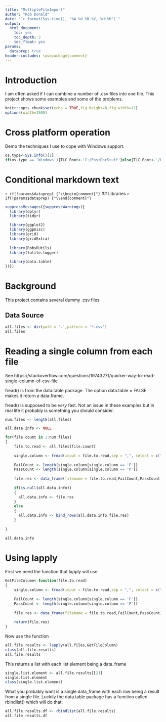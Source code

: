 ```yaml
---
title: "MultipleFileImport"
author: "Rob Donald"
date: "`r format(Sys.time(), '%A %d %B %Y, %H:%M')`"
output:
  html_document:
    toc: yes
    toc_depth: 3
    toc_float: yes
params:
  dataprep: true
header-includes: \usepackage{comment}
---
```

<style>
pre {
  overflow-x: auto;
}
pre code {
  word-wrap: normal;
  white-space: pre;
}
</style>


# Introduction

I am often asked if I can combine a number of .csv files into one file.
This project shows some examples and some of the problems.

```r
knitr::opts_chunk$set(echo = TRUE,fig.height=8,fig.width=12)
options(width=1500)
```

# Cross platform operation

Demo the techniques I use to cope with Windows support.

```r
os.type<-Sys.info()[1]
if(os.type == 'Windows'){TLC_Root<-'C:/PostDocStuff'}else{TLC_Root<-'/Users/rob/PostDocStuff/teaching/RStuff'}
```

# Conditional markdown text

`r if(!params$dataprep) {"\\begin{comment}"}`
## Libraries
`r if(!params$dataprep) {"\\end{comment}"}`

```r
suppressMessages({suppressWarnings({
  library(dplyr)
  library(tidyr)

  library(ggplot2)
  library(ggpmisc)
  library(grid)
  library(gridExtra)
  
  library(RobsRUtils)
  library(futile.logger)
  
  library(data.table)
})})
```

# Background

This project contains several dummy .csv files

## Data Source


```r
all.files <- dir(path = '.',pattern = '*.csv')
all.files
```

# Reading a single column from each file

See https://stackoverflow.com/questions/19743271/quicker-way-to-read-single-column-of-csv-file

fread() is from the data.table package. The option data.table = FALSE makes it return a data.frame.

fread() is supposed to be *very* fast. Not an issue in these examples but in real life it probably
is something you should consider.

```r

num.files <- length(all.files)

all.data.info <- NULL

for(file.count in 1:num.files)
{
    file.to.read <- all.files[file.count]
    
    single.column <- fread(input = file.to.read,sep = ",", select = c("Status"),data.table = FALSE ) 
    
    FailCount <- length(single.column[single.column == 'F'])
    PassCount <- length(single.column[single.column == 'P'])
    
    file.res <- data_frame(filename = file.to.read,FailCount,PassCount)
    
    if(is.null(all.data.info))
    {
      all.data.info <- file.res  
    }
    else
    {
      all.data.info <- bind_rows(all.data.info,file.res)  
    }
    
}

all.data.info
```

# Using lapply

First we need the function that lapply will use

```r
GetFileColumn<-function(file.to.read)
{
    single.column <- fread(input = file.to.read,sep = ",", select = c("Status"),data.table = FALSE ) 
    
    FailCount <- length(single.column[single.column == 'F'])
    PassCount <- length(single.column[single.column == 'P'])
    
    file.res <- data_frame(filename = file.to.read,FailCount,PassCount)
    
    return(file.res)
}
```

Now use the function

```r
all.file.results <- lapply(all.files,GetFileColumn)
class(all.file.results)
all.file.results
```
This returns a list with each list element being a data_frame

```r
single.list.element <- all.file.results[[2]]
single.list.element
class(single.list.element)
```

What you probably want is a single data_frame with each row being a result from a single file.
Luckily the data.table package has a function called rbindlist() which will do that.

```r
all.file.results.df <- rbindlist(all.file.results)
all.file.results.df
```



